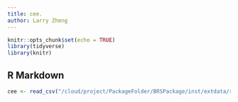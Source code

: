 ```yaml
---
title: cee.
author: Larry Zheng
---
```


```r
knitr::opts_chunk$set(echo = TRUE)
library(tidyverse)
library(knitr)
```

## R Markdown



```r
cee <- read_csv("/cloud/project/PackageFolder/BRSPackage/inst/extdata/raw_data/ATLANTIC-BRS_CEE Metadata.csv")
```